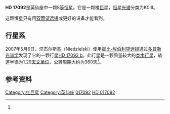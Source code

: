 {{Starbox begin 
| name = [[Henry_Draper_catalogue|HD 17092]]
}}
{{Starbox observe 
| epoch = [[J2000.0|J2000.0]]
| constell = [[英仙座|英仙座]]
| ra={{RA|02|46|22.1153}}
| dec={{DEC|+49|39|11.063}}
| appmag_v = 7.73<ref>{{Cite journal | last = Cannon | first =  A.E. | coauthors = Pickering, E.C | title = Henry Draper (HD) catalog and HD extension | bibcode = 1924hdhc.bookQ....C | last2 = Pickering | year = 1924 | journal = Annals of the Astronomical Observatory}}</ref>
}} 
{{Starbox character 
| class = K0III<ref name=tycho1>The Tycho-1 Catalog</ref>
| r-i = 
| v-r = 
| b-v = 1.26
| u-b = 
| variable = 
}} 
{{Starbox astrometry 
| radial_v =  
| prop_mo_ra = 37.40
| prop_mo_dec = -13.80
| parallax = 
| p_error = 
| dist_ly = 355 ± 179
| dist_pc = 109 ± 55
| absmag_v = 2.54
}} 
{{Starbox detail 
| age = 
| metal = 0.18 ± 0.08
| mass = 2.3 ± 0.3
| radius = 
| gravity = 
| rotation = 
| luminosity = 
| temperature = 4650 ± 35
}} 
{{Starbox catalog 
| names = [[Smithsonian_Astrophysical_Observatory_catalogue|SAO 38313]]
}} 
{{Starbox end}}

'''HD 17092'''是英仙座中一颗8[[视星等|等]][[恒星|恒星]]。它是一颗橙[[巨星|巨星]]，[[恒星光谱|恒星光谱]]分类为K0III。

这颗恒星只有用[[双筒望远镜|双筒望远镜]]或更好的设备才能看到。

== 行星系 ==
2007年5月6日，涅杰尔斯基（Niedzielski）使用[[霍比-埃伯利望远镜|霍比-埃伯利望远镜]]通过[[多普勒光谱学|多普勒光谱学]]发现了它的一颗行星[[HD_17092_b|HD 17092 b]]。此行星是一颗质量较大的[[类木行星|类木行星]]，轨道半径为1.29[[天文单位|天文单位]]，公转周期大约为360天<ref name="Niedzielski"/>。

{{OrbitboxPlanet begin
| table_ref = <ref name="Niedzielski">{{cite journal | url=http://www.iop.org/EJ/article/0004-637X/669/2/1354/72009.html | author=Niedzielski | title=A Planetary‐Mass Companion to the K0 Giant HD 17092 | journal=The [[Astrophysical_Journal|Astrophysical Journal]] | volume=669 | issue=2 | pages=1354–1358 | year=2007 | doi=10.1086/521784 | last2=Konacki | first2=M. | last3=Wolszczan | first3=A. | last4=Nowak | first4=G. | last5=MacIejewski | first5=G. | last6=Gelino | first6=C. R. | last7=Shao | first7=M. | last8=Shetrone | first8=M. | last9=Ramsey | first9=L. W. | bibcode=2007ApJ...669.1354N | display-authors=1}}</ref>}}
{{OrbitboxPlanet
| exoplanet = [[HD_17092_b|b]]
| mass = >4.6 ± 0.3
| period = 359.9 ± 2.4
| semimajor = 1.29 ± 0.05 
| eccentricity = 0.166 ± 0.052
}}
{{Orbitbox end}}

==参考资料==
{{Reflist}}
{{Sky|02|46|22|+|49|39|11|355}}

{{DEFAULTSORT:Hd 17092}}
[[Category:红巨星|Category:红巨星]]
[[Category:英仙座|Category:英仙座]]
[[Category:HD和HDE天体|017092]]
[[Category:行星系|HD 017092]]


{{giant-star-stub}}
